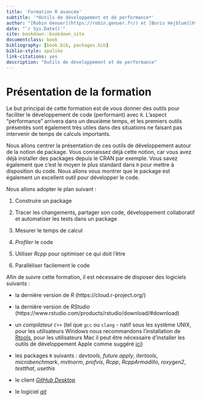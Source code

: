 ```yaml
--- 
title: 'Formation R avancée'
subtitle: '*Outils de développement et de performance*'
author: "[Robin Genuer](https://robin.genuer.fr/) et [Boris Hejblum](https://borishejblum.science/)"
date: "`r Sys.Date()`"
site: bookdown::bookdown_site
documentclass: book
bibliography: [book.bib, packages.bib]
biblio-style: apalike
link-citations: yes
description: "Outils de développement et de performance"
---
```


# Présentation de la formation {-}

Le but principal de cette formation est de vous donner des outils pour
faciliter le développement de code (performant) avec `R`. L'aspect "performance"
arrivera dans un deuxième temps, et les premiers outils présentés sont
également très utiles dans des situations ne faisant pas intervenir de temps
de calculs importants.

Nous allons centrer la présentation de ces outils de développement autour
de la notion de package. Vous connaissez déjà cette notion, car vous avez
déjà installer des packages depuis le CRAN par exemple. Vous savez également
que c'est le moyen le plus standard dans `R` pour mettre à disposition du code.
Nous allons vous montrer que le package est également un excellent outil pour
développer le code.


Nous allons adopter le plan suivant :

1. Construire un package

2. Tracer les changements, partager son code, développement collaboratif et automatiser les tests dans un package

3. Mesurer le temps de calcul

4. *Profiler* le code

5. Utiliser *Rcpp* pour optimiser ce qui doit l'être

6. Paralléliser facilement le code


Afin de suivre cette formation, il est nécessaire de disposer des logiciels suivants :  

  - la dernière version de *R* (https://cloud.r-project.org/)

  - la dernière version de *RStudio* (https://www.rstudio.com/products/rstudio/download/#download)

  - un *compilateur `C++`* (tel que `gcc` ou `clang` - natif sous les système UNIX, 
	pour les utilisateurs Windows nous recommandons l’installation de 
	[Rtools](https://cran.r-project.org/bin/windows/Rtools/), pour les 
	utilisateurs Mac il peut être nécessaire d'installer les outils de 
	développement Apple comme suggéré 
	[ici](http://thecoatlessprofessor.com/programming/r-compiler-tools-for-rcpp-on-os-x/))

  - les packages `R` suivants : *devtools*, *future.apply*, *itertools*, *microbenchmark*, *mvtnorm*, *profvis*, *Rcpp*, *RcppArmadillo*, *roxygen2*, *testthat*, *usethis*

  - le client [*GitHub Desktop*](https://desktop.github.com/)

  - le logiciel [*git*](https://git-scm.com/)
